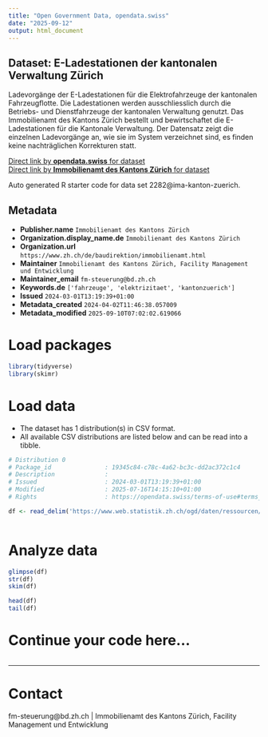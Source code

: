 ```yaml
---
title: "Open Government Data, opendata.swiss"
date: "2025-09-12"
output: html_document
---
```


## Dataset: E-Ladestationen der kantonalen Verwaltung Zürich

Ladevorgänge der E-Ladestationen für die Elektrofahrzeuge der kantonalen Fahrzeugflotte. Die Ladestationen werden ausschliesslich durch die Betriebs- und Dienstfahrzeuge der kantonalen Verwaltung genutzt. Das Immobilienamt des Kantons Zürich bestellt und bewirtschaftet die E-Ladestationen für die Kantonale Verwaltung. Der Datensatz zeigt die einzelnen Ladevorgänge an, wie sie im System verzeichnet sind, es finden keine nachträglichen Korrekturen statt.

[Direct link by **opendata.swiss** for dataset](https://opendata.swiss/de/dataset/e-ladestationen-der-kantonalen-verwaltung-zurich)<br>
[Direct link by **Immobilienamt des Kantons Zürich** for dataset]()

Auto generated R starter code for data set 2282@ima-kanton-zuerich.

## Metadata

- **Publisher.name** `Immobilienamt des Kantons Zürich`
- **Organization.display_name.de** `Immobilienamt des Kantons Zürich`
- **Organization.url** `https://www.zh.ch/de/baudirektion/immobilienamt.html`
- **Maintainer** `Immobilienamt des Kantons Zürich, Facility Management und Entwicklung`
- **Maintainer_email** `fm-steuerung@bd.zh.ch`
- **Keywords.de** `['fahrzeuge', 'elektrizitaet', 'kantonzuerich']`
- **Issued** `2024-03-01T13:19:39+01:00`
- **Metadata_created** `2024-04-02T11:46:38.057009`
- **Metadata_modified** `2025-09-10T07:02:02.619066`


# Load packages

```r

library(tidyverse)
library(skimr)

```

# Load data

-   The dataset has 1 distribution(s) in CSV format.
-   All available CSV distributions are listed below and can be read into a tibble.

```r

# Distribution 0
# Package_id               : 19345c84-c78c-4a62-bc3c-dd2ac372c1c4
# Description              : 
# Issued                   : 2024-03-01T13:19:39+01:00
# Modified                 : 2025-07-16T14:15:10+01:00
# Rights                   : https://opendata.swiss/terms-of-use#terms_open

df <- read_delim('https://www.web.statistik.zh.ch/ogd/daten/ressourcen/KTZH_00002282_00004563.csv')



```

# Analyze data

```r

glimpse(df)
str(df)
skim(df)

head(df)
tail(df)

```

# Continue your code here...

```r

```

------------------------------------------------------------------------

# Contact

fm-steuerung@bd.zh.ch | Immobilienamt des Kantons Zürich, Facility Management und Entwicklung
